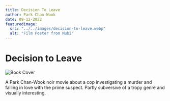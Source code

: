 ```yaml
---
title: Decision To Leave
author: Park Chan-Wook
date: 09-12-2022
featuredimage:
  src: "../../images/decision-to-leave.webp"
  alt: "Film Poster from Mubi"
---
```


# Decision to Leave

![Book Cover](../../images/decision-to-leave.webp)

A Park Chan-Wook noir movie about a cop investigating a murder and falling in love with the prime suspect.
Partly subversive of a tropy genre and visually interesting.
